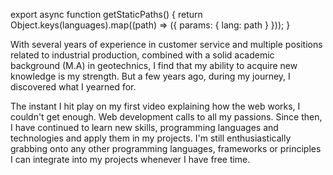 
export async function getStaticPaths() {
  return Object.keys(languages).map((path) => ({ params: { lang: path } }));
}

<Layout title="About Me" description="Talking about myself">

With several years of experience in customer service and multiple positions related to industrial production, combined with a solid academic background (M.A) in geotechnics, I find that my ability to acquire new knowledge is my strength. But a few years ago, during my journey, I discovered what I yearned for.

The instant I hit play on my first video explaining how the web works, I couldn't get enough. Web development calls to all my passions. Since then, I have continued to learn new skills, programming languages and technologies and apply them in my projects. I'm still enthusiastically grabbing onto any other programming languages, frameworks or principles I can integrate into my projects whenever I have free time.

</Layout>
